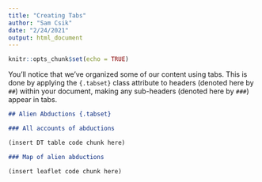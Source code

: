 ```yaml
---
title: "Creating Tabs"
author: "Sam Csik"
date: "2/24/2021"
output: html_document
---
```


```r
knitr::opts_chunk$set(echo = TRUE)
```

You'll notice that we've organized some of our content using tabs. This is done by applying the `{.tabset}` class attribute to headers (denoted here by `##`) within your document, making any sub-headers (denoted here by `###`) appear in tabs.

```markdown
## Alien Abductions {.tabset}

### All accounts of abductions

(insert DT table code chunk here)

### Map of alien abductions

(insert leaflet code chunk here)
```